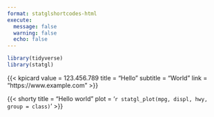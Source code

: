 ```yaml
---
format: statglshortcodes-html
execute:
  message: false
  warning: false
  echo: false
---
```


```r
library(tidyverse)
library(statgl)
```


{{< kpicard 
  value = 123.456.789
  title = "Hello"
  subtitle = "World"
  link = "https://www.example.com"
>}}

{{< shorty
  title = "Hello world"
  plot = '`r statgl_plot(mpg, displ, hwy, group = class)`'
>}}
